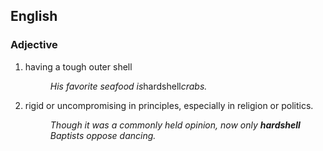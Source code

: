 ==English==

===Adjective===
'''{{en-adj}}'''

# having a tough outer shell 
#: ''His favorite seafood is ''hardshell'' crabs.''
# {{figuratively}} rigid or uncompromising in principles, especially in religion or politics.
#: ''Though it was a commonly held opinion, now only '''hardshell''' Baptists oppose dancing.''